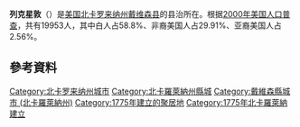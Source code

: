 {{NoteTA
|T = zh-hans:列克星敦 (北卡罗来纳州);zh-hant:萊辛頓 (北卡羅萊那州)
|1 = zh-hans:列克星敦;zh-hant:萊辛頓
|2 = zh-cn:县; zh-tw:郡; zh-hk:縣
}}

{{Infobox settlement
|official_name = 萊辛頓
|native_name = Lexington
|settlement_type = [[城市|城市]]
|nickname = 
|website = {{URL|http://www.lexingtonnc.net}}
|image_skyline = Lexington, North Carolina Main Street.jpg
|imagesize = 
|image_caption = 
|image_seal = 
|image_map = NCMap-doton-Lexington.PNG
|mapsize = 250x200px
|map_caption = 萊辛頓在[[戴維森縣_(北卡羅萊納州)|戴維森縣]]與[[北卡罗来纳州|北卡罗来纳州]]的位置
|image_map1 = 
|mapsize1 = 
|map_caption1 = 
| subdivision_type = 國家
|subdivision_type1 = [[美国州份|州]]
|subdivision_type2 = [[北卡罗来纳州行政区划|縣]]
|subdivision_name = 美國
|subdivision_name1 = [[北卡罗来纳州|北卡罗来纳州]]
|subdivision_name2 = [[戴維森縣_(北卡羅萊納州)|戴維森縣]]
|government_type = [[議會-經理制政府|議會-經理制政府]]
|leader_title = [[市长|市长]]
|leader_name = Newell Clark
|established_date = 
|area_total_sq_mi = 
|area_land_sq_mi = 
|area_water_sq_mi = 
|area_water_percent = 
|area_total_km2 = 46.6
|area_land_km2 = 46.6
|area_water_km2 = 0
|coordinates = {{coord|35|49|0|N|80|15|31|W|region:US-NC_type:city|display=inline,title}}
|population_as_of = [[2010年美國人口普查|2010]]
|population_total = 18931
|population_density_km2 = auto
|timezone = [[北美东部时区|EST]]
|utc_offset = −5
|elevation_ft = 809
|elevation_m = 246.5
|timezone_DST = EDT
|utc_offset_DST = −4
|postal_code_type = [[美國郵區編號|美國郵區編號]]s
|postal_code = 27292-27295
|area_code = [[電話區號336|336]]
|blank_name = [[聯邦資訊處理標準|FIPS代碼]]
|blank_info = 37-38060<ref name="GR2">{{cite web |url=http://factfinder2.census.gov |publisher=[[美国普查局|美国普查局]] |accessdate=2008-01-31 |title=American FactFinder |archiveurl=https://web.archive.org/web/20130911234518/http://factfinder2.census.gov/ |archivedate=2013-09-11 |dead-url=no }}</ref>
|blank1_name = [[地名信息系统|GNIS ID]]
|blank1_info = 0988406<ref name="GR3">{{cite web|url=http://geonames.usgs.gov|accessdate=2008-01-31|title=US Board on Geographic Names|publisher=[[美國地質調查局|美國地質調查局]]|date=2007-10-25|archive-date=2012-02-26|archive-url=https://www.webcitation.org/65jET5cdV?url=http://geonames.usgs.gov/|dead-url=no}}</ref>
|footnotes = 
|pop_est_as_of = 2018
|pop_est_footnotes = <ref name="USCensusEst2018">{{cite web|url=https://www.census.gov/programs-surveys/popest/data/tables.2018.html|title=Population and Housing Unit Estimates|accessdate=2019-07-30|archive-date=2017-05-29|archive-url=https://web.archive.org/web/20170529192346/https://census.gov/programs-surveys/popest/data/tables.2016.html|dead-url=no}}</ref>
|population_est = 18917
|population_density_sq_mi = auto
|unit_pref = Imperial
}}

'''列克星敦'''（{{lang-en|Lexington}}）是[[美国|美国]][[北卡罗来纳州|北卡罗来纳州]][[戴维森县_(北卡罗来纳州)|戴维森县]]的县治所在。根据[[2000年美国人口普查|2000年美国人口普查]]，共有19953人，其中白人占58.8%、非裔美国人占29.91%、亚裔美国人占2.56%。

==參考資料==
{{Reflist}}

{{normdaten}}
{{DEFAULTSORT:Lexington, North Carolina}}
[[Category:北卡罗来纳州城市|Category:北卡罗来纳州城市]]
[[Category:北卡羅萊納州縣城|Category:北卡羅萊納州縣城]]
[[Category:戴維森縣城市_(北卡羅萊納州)|Category:戴維森縣城市 (北卡羅萊納州)]]
[[Category:1775年建立的聚居地|Category:1775年建立的聚居地]]
[[Category:1775年北卡羅萊納建立|Category:1775年北卡羅萊納建立]]
{{NorthCarolina-geo-stub}}